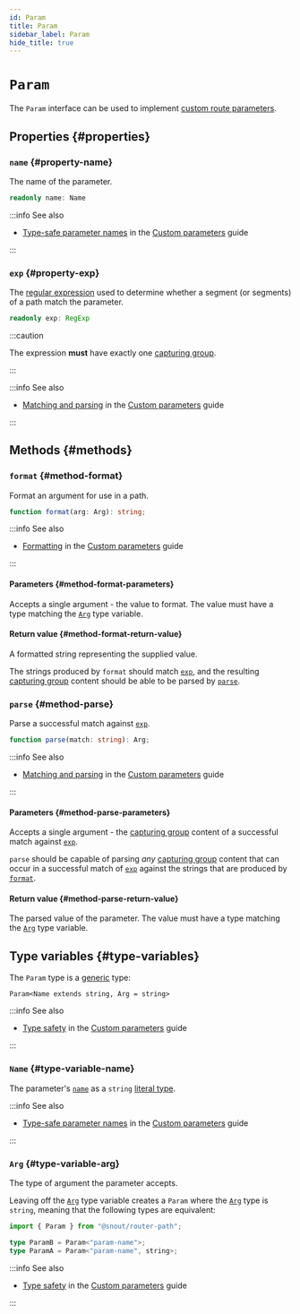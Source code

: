 ```yaml
---
id: Param
title: Param
sidebar_label: Param
hide_title: true
---
```


# `Param`

The `Param` interface can be used to implement [custom route parameters].

## Properties {#properties}

### `name` {#property-name}

The name of the parameter.

```ts no-transpile
readonly name: Name
```

:::info See also

- [Type-safe parameter names] in the [Custom parameters] guide

:::

### `exp` {#property-exp}

The [regular expression] used to determine whether a segment (or segments) of a
path match the parameter.

```ts no-transpile
readonly exp: RegExp
```

:::caution

The expression **must** have exactly one [capturing group].

:::

:::info See also

- [Matching and parsing] in the [Custom parameters] guide

:::

## Methods {#methods}

### `format` {#method-format}

Format an argument for use in a path.

```ts no-transpile
function format(arg: Arg): string;
```

:::info See also

- [Formatting] in the [Custom parameters] guide

:::

#### Parameters {#method-format-parameters}

Accepts a single argument - the value to format. The value must have a type
matching the [`Arg`] type variable.

#### Return value {#method-format-return-value}

A formatted string representing the supplied value.

The strings produced by `format` should match [`exp`], and the resulting
[capturing group] content should be able to be parsed by [`parse`].

### `parse` {#method-parse}

Parse a successful match against [`exp`].

```ts no-transpile
function parse(match: string): Arg;
```

:::info See also

- [Matching and parsing] in the [Custom parameters] guide

:::

#### Parameters {#method-parse-parameters}

Accepts a single argument - the [capturing group] content of a successful match
against [`exp`].

`parse` should be capable of parsing _any_ [capturing group] content that can
occur in a successful match of [`exp`] against the strings that are produced by
[`format`].

#### Return value {#method-parse-return-value}

The parsed value of the parameter. The value must have a type matching the
[`Arg`] type variable.

## Type variables {#type-variables}

The `Param` type is a [generic] type:

    Param<Name extends string, Arg = string>

:::info See also

- [Type safety] in the [Custom parameters] guide

:::

### `Name` {#type-variable-name}

The parameter's [`name`] as a `string` [literal type].

:::info See also

- [Type-safe parameter names] in the [Custom parameters] guide

:::

### `Arg` {#type-variable-arg}

The type of argument the parameter accepts.

Leaving off the [`Arg`] type variable creates a `Param` where the [`Arg`] type
is `string`, meaning that the following types are equivalent:

```ts no-transpile
import { Param } from "@snout/router-path";

type ParamB = Param<"param-name">;
type ParamA = Param<"param-name", string>;
```

:::info See also

- [Type safety] in the [Custom parameters] guide

:::

<!-- References -->

[`arg`]: #type-variable-arg
[`exp`]: #property-exp
[`format`]: #method-format
[`name`]: #property-name
[`parse`]: #method-parse
[custom parameters]: ../../guides/custom-parameters.mdx
[custom route parameters]: ../../guides/custom-parameters.mdx
[formatting]: ../../guides/custom-parameters.mdx#formatting
[matching and parsing]: ../../guides/custom-parameters.mdx#matching-and-parsing
[type safety]: ../../guides/custom-parameters.mdx#type-safety
[type-safe parameter names]: ../../guides/custom-parameters.mdx#type-safe-parameter-names
[capturing group]: https://javascript.info/regexp-groups
[generic]: https://www.typescriptlang.org/docs/handbook/2/generics.html
[literal type]: https://www.typescriptlang.org/docs/handbook/2/everyday-types.html#literal-types
[regular expression]: https://developer.mozilla.org/docs/Web/JavaScript/Guide/Regular_Expressions
